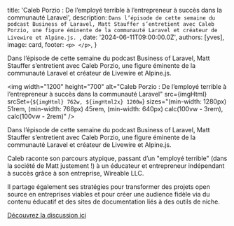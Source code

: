 
  title: 'Caleb Porzio : De l’employé terrible à l’entrepreneur à succès dans la communauté Laravel',
  description: `Dans l’épisode de cette semaine du podcast Business of Laravel, Matt Stauffer s’entretient avec Caleb Porzio, une figure éminente de la communauté Laravel et créateur de Livewire et Alpine.js. `,
  date: '2024-06-11T09:00:00.0Z',
  authors: [yves],
  image: card,
  footer: `
    <p>
    </p>
  `,
}

Dans l’épisode de cette semaine du podcast Business of Laravel, Matt Stauffer s’entretient avec Caleb Porzio, une figure éminente de la communauté Laravel et créateur de Livewire et Alpine.js.

<!--more-->

<img
  width="1200"
  height="700"
  alt="Caleb Porzio : De l’employé terrible à l’entrepreneur à succès dans la communauté Laravel"
  src={imgHtml}
  srcSet={`${imgHtml} 762w, ${imgHtml2x} 1200w`}
  sizes="(min-width: 1280px) 51rem, (min-width: 768px) 45rem, (min-width: 640px) calc(100vw - 3rem), calc(100vw - 2rem)"
/>

Dans l’épisode de cette semaine du podcast Business of Laravel, Matt Stauffer s’entretient avec Caleb Porzio, une figure éminente de la communauté Laravel et créateur de Livewire et Alpine.js.

Caleb raconte son parcours atypique, passant d’un "employé terrible" (dans la société de Matt justement !) à un éducateur et entrepreneur indépendant à succès grâce à son entreprise, Wireable LLC.

Il partage également ses stratégies pour transformer des projets open source en entreprises viables et pour créer une audience fidèle via du contenu éducatif et des sites de documentation liés à des outils de niche.

<a href="https://www.youtube.com/watch?v=YKXPEkQf8Rk" target="_blank">Découvrez la discussion ici</a>
